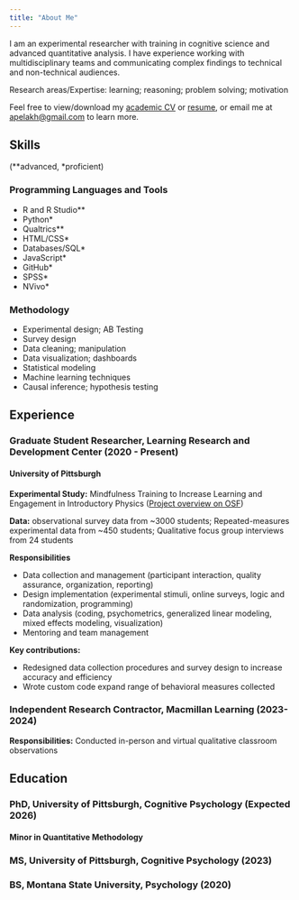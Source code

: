 ```yaml
---
title: "About Me"
---
```


I am an experimental researcher with training in cognitive science and advanced quantitative analysis. I have experience working with multidisciplinary teams and communicating complex findings to technical and non-technical audiences.

Research areas/Expertise: learning; reasoning; problem solving; motivation

Feel free to view/download my [academic CV](files/Pelakh_Avital_CV.pdf) or [resume](files/Pelakh_Avital_resume.pdf), or email me at <apelakh@gmail.com> to learn more.

## Skills
(\*\*advanced, \*proficient)

::::: grid
::: g-col-6
### Programming Languages and Tools
-   R and R Studio\*\*
-   Python\*
-   Qualtrics\*\*
-   HTML/CSS\*
-   Databases/SQL\*
-   JavaScript\*
-   GitHub\*
-   SPSS\*
-   NVivo\*
:::

::: g-col-6
### Methodology
-   Experimental design; AB Testing
-   Survey design
-   Data cleaning; manipulation
-   Data visualization; dashboards
-   Statistical modeling
-   Machine learning techniques
-   Causal inference; hypothesis testing
:::
:::::


## Experience

:::: about_section
### Graduate Student Researcher, Learning Research and Development Center (2020 - Present)

#### University of Pittsburgh

::: indent
**Experimental Study:** Mindfulness Training to Increase Learning and Engagement in Introductory Physics ([Project overview on OSF]())

**Data:** observational survey data from \~3000 students; Repeated-measures experimental data from \~450 students; Qualitative focus group interviews from 24 students

**Responsibilities**

-   Data collection and management (participant interaction, quality assurance, organization, reporting)
-   Design implementation (experimental stimuli, online surveys, logic and randomization, programming)
-   Data analysis (coding, psychometrics, generalized linear modeling, mixed effects modeling, visualization)
-   Mentoring and team management

**Key contributions:**

-   Redesigned data collection procedures and survey design to increase accuracy and efficiency
-   Wrote custom code expand range of behavioral measures collected
:::
::::

:::: about_section
### Independent Research Contractor, Macmillan Learning (2023-2024)

::: indent
**Responsibilities:** Conducted in-person and virtual qualitative classroom observations
:::
::::

## Education

::: about_section

### PhD, University of Pittsburgh, Cognitive Psychology (Expected 2026)
#### Minor in Quantitative Methodology

:::

::: about_section

### MS, University of Pittsburgh, Cognitive Psychology (2023)

:::

::: about_section

### BS, Montana State University, Psychology (2020)

:::

